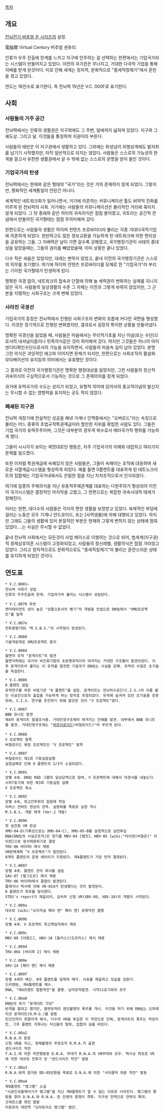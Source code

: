 [[목차]]

== 개요 ==
[[전뇌전기 버추얼 온 시리즈]]의 설정. 

電脳暦 Virtual Century 버추얼 센츄리.

인류가 우주 진출에 한계를 느끼고 지구에 안주하는 걸 선택하는 한편에서는 기업국가라는 시스템이 만들어지고 있었다. 이전의 국가관은 무너지고, 거대한 다국적 기업을 통해 지배를 받게 된것이다. 이로 인해 세계는 정치적, 문화적으로 "중세적정체기"에서 혼란을 겪고 있었다.

연도는 16진수로 표기한다. 즉 전뇌력 15년은 V.C. 000F로 표기한다.

== 사회 ==
=== 사람들의 거주 공간 ===
전뇌력에서는 인류의 생활권은 지구외에도 그 주변, 달에까지 넓혀져 있었다. 지구와 그 궤도상. 그리고 달. 이것들을 통칭하여 지권이라 부른다. 

사람들의 태반은 이 지구권에서 생활하고 있다. 그외에는 화성넘어 외행성계에도 발자취를 남기기 시작했지만, 아직 일반적으로 되지는 않았다. 사람들은 스스로의 가능성의 한계을 알고서 유한한 생활권에서 살 수 밖에 없는 스스로의 운명을 받아 들인 것이다.

=== 기업국가의 탄생 ===
전뇌력에서는 현재와 같은 형태의 "국가"라는 것은 거의 존재하지 않게 되었다. 그렇지만, 평화적인 세계통일이 안된건 아니다.

세계적인 네트워크화가 일어나면서, 거기에 의존하는 커뮤니케이션 툴도 비약적 진화를 이루게 된 전뇌력의 사회. 거기에는 사람들의 커뮤니케이션은 물리적인 거리에 묶이지 않게 되었다. 그 탓 종래와 같은 의미의 귀속의식은 점점 옅어졌고, 국토라는 공간적 관념에서 만들어진 국가형태는 점점 무의미해져 갔다.

한편으로는 사람들의 생활은 하이퍼 컨텐츠 프로바이더라 불리는 각종 거대다국적기업에 의존하게 되었다. 원만하고도 많은 정보교환을 가능하게 한 네트워크에 의한 편리성을 공유하는 그들. 그 지배력은 날이 가면 갈수록 강해졌고, 국가행정기관이 사태의 중대성을 알았을때는, 그들의 권리를 빼았았을때. 이미 상황은 끝나 있었다.

다수 작은 싸움은 있었지만, 대세는 변하지 않았고, 끝내 이전의 국가행정기관은 스스로의 의무를 포기했다. 여기에 하이퍼 컨텐츠 프로바이더를 모체로 한 "기업국가"라 부리는 기이한 국가형태가 탄생하게 된다.

명확한 국경 없이, 네트워크의 접속과 단절에 의해 늘 세력권이 변화하는 실체를 지니지 않은 국가. 사람들의 일상생활의 수준 그 자체는 이전과 그렇게 바뀌지 않았지만, 그 근본을 지탱하는 사회구조는 크게 변해 있었다.

=== 사라진 국경선 ===
기업국가의 등장은 전뇌력에서 진행된 사회구조의 변화의 흐름에 커다란 국면을 형성했다. 이것은 장기적으로 진행된 변화였지만, 결과로서 굉장히 특이한 상황을 만들어냈다.

명확한 국경선을 잃었을 때, 사람들은 마음에서는 무리적기초를 지닌 이념(또는 수단)으로서의 내셔널리즘이나 민족의식같은 것이 희미해져 갔다. 하지만 그것들은 하나의 아이덴디티확인수단으로서의 기능을 유지하면서, 사람들의 마음속 깊이 남아 있었다. 분명 그런 의식은 과잉적인 에고와 이어지면 문제가 되지만, 한편으로는 사회조직의 활설화. 모티베이션의 유지등의 의미에서는 유효했던 것이다.

그 결과로 이전의 국가행정기관은 명확한 행정대상을 잃었지만, 그런 사람들의 정신적 귀속의식의 구심적으로서 기능하는 것으로 그 존재의의를 찾게 되었다.

과거에 유력국가의 수도는 성지가 되었고, 유형적 의미에 있어서의 종교적이념의 발신지는 무시할 수 없는 영향력을 유지하는 곳도 적지 않았다.

=== 폐쇄된 지구권 ===
전뇌력 개창기에 전설적인 성공을 해낸 가계나 인맥중에서는 "오버로드"라는 속칭으로 불리는 어느 종류의 초법규적특권계급이라 할만한 지위를 확립한 사람도 있다. 그들은 기업 국가의 유력주주이며, 그것은 대부분의 경우게 복수로서 메타국가적 행위를 가능하게 했다.

그들이 시시각각 보이는 제멋대로인 행동은, 자주 기업국가의 이해와 대립하고 여러가지 문제를 일으켰다.

또한 이처럼 특권계급에 속해있지 않은 사람들은, 그들이 속해이는 조직에 대응하여 새로운 서열계급시스템을 형성하게 되었다. 예를 들면 0플랜트를 대표하게 된 테트노크라트의 집합체는 기업국가내에서도 은밀한 힘을 지닌 자치조직으로서 인식되었다.

여기에 일종의 주체의식을 지닌 유동적주체관계를 대표하는 다원주의가 형성되어 이전이 국가시스템은 결정적인 마지막을 고했고, 그 한편으로는 복잡한 귀속시대적 태세가 정해진다.

이러는 한편, 대다수의 사람들은 각자의 편한 생활을 보장받고 있었다. 육체적인 부담에 걸리는 노동은 모두 기계나 안드로이드, 또는 [사역생물]에 의해 대행되고 있었다. 하지만 그래도 그들의 생활에 있어 본질적인 부분은 현재와 그렇게 변하지 않는 상태에 멈춰 있었다.…는 사실은 무시할 수 없었다.

끝내 전뇌력 사회에서는 모든것이 사업 베이스로 이행하는 것으로 되어, 범세계(지구권)적 경제상호의존 시스템이 고정화되었고, 사람들의 정신레벨, 생활의식은 점점 가라앉고 있었다. 그리고 정치적으로도 문화적으로도 "중세적침체기"라 불리는 혼란스러운 상태를 유지하게 되었던 것이다.

== 연도표 ==
 * V.C.0001~
 전뇌력 사회가 성립
 인류의 우주진출에 한계. 기업국가라 불리는 시스템이 성립된다.

 * V.C.0070 후반
 엔터테이먼트 성이 높은 "상품으로서의 병기"의 개발을 컨셉으로 DN社에서 "XMU프로젝트"를 발족

 * V.C.007e
 전투용병기OS "M.S.B.S."의 시작형이 완성된다.

 * V.C.0080
 기술적문제로 XMU프로젝트 중지

 * V.C.0084
 월면의 유적 "문게이트"의 발견
 월면지하에는 과거의 비인류기원의 초문명유적이라 여겨지는 거대한 구조물이 발견되었다. 이후 문게이트라 불리는 이 유적을 발견한 기업국가 DN社는 사실을 은폐. 유적의 수많은 초기술을 독점한다.

 * V.C.0086
 0 플랜트 설립
 유적연구를 위한 비밀기관 "0 플랜트"를 설립. 문게이트는 전뇌허수공간(C.I.S.)라 이름 붙인 이공간으로의 출입을 가능하게 하는 장치로 추정되었다. 유적에 숨겨져 있던 초기술을 응용하여, C.I.S. 연구를 추진하기 위해 발안된 것이 "V 프로젝트"였다.

 * V.C.0087
 BBB 유니트 발견
 제4차 문게이트 발굴조사중. 거대인형구조체라 여겨지는 잔해를 발견. 내부에서 BBB 유니트를 발견. 거대인형구조체는 "[[버추어로이드]](버철로이드)"라 부르게 된다.

 * V.C.0088 　 
 V 프로젝트 발족
 버철로이드 복원 프로젝트인 "V 프로젝트" 발족

 * V.C.008f   
 버철로이드 제1회 기동실험실행
 실험실패로 인해 0 플랜트의 2/3가 소실되었다.

 * V.C.0091
 앙벨 4세. DN社 R6D 그룹의 일상담역으로 참여, V 프로젝트에 대해서 의견서를 내놓는다.
 시작7호기에 의한 제3회 기동실험 실패
 V 프로젝트 축소

 * V.C.0092
 앙벨 4세, 최고간부회의 일원에 착임
 리버스 컨버트 현상의 관측. 실용화를 목표로 실험 개시
 M.S.B.S. 개발 재개 (Ver.2 개발)

 * V.C.0096
 첫 실전용 VR 완성
 XMU-04-D(기록상으로는 XMU-04-C), XMU-05-B를 실험적으로 실전투입
 DNA(DN社의 사설군조직)은 양기를 MBV-04 [템진]、HBV-05 [wiki:"라이덴(버철온)" 라이덴]으로 정식채용하기로 결정
 TRV-06 바이퍼Ⅰ 제식 채용
 VR판매계획 "V 프로젝트"가 발안된다.
 9개의 플랜트의 운영 에어리가 지정된다. 제4플랜트가 가장 먼저 결정된다.

 * V.C.0097
 앙벨 4세. 플랜트 관리 회사를 설립
 SAV-07 [벨그도르] 제식 채용
 TRV-06 바이퍼Ⅰ에서 결점이 발견된다.
 플래지너 박사에 의해 VR-014가 탄생했다는 것이 발견된다.
 0 플랜트가 최후를 맞이한다.
 STDS's report가 제출되어, 급속히 신형 VR(XBV-09, XBV-10)의 개발이 시작된다.

 * V.C.009a   
 대규모 [wiki:"오리지널 페이 옌" 페이 옌] 포획작전 결행

 * V.C.009b
 앙벨 4세. V 프로젝트 최고책임자에서 제외 

 * V.C.009c   
 MBV-09 [아팜드], HBV-10 [돌카스](도르카스) 제식 채용

 * V.C.009d   
 TRV-06k [바이퍼 2] 제식 채용

 * V.C.009e   
 SRV-14 [페이 옌] 제식 채용 

 * V.C.009f   
 앙벨 4세의 배신. 9대 플랜트를 일제히 매각. 사표를 제출하고 모습을 감춘다.
 드라멘社, 제4플랜트를 매수.
 DNA, "제4프랜트 탈환작전"을 결행. 남미유적발견. 시작11호기와의 조우

 * V.C.00a0
 DN社의 위기 "문게이트 각성"
 반격을 할려고 했지만, 월면유적이 원인불명의 폭주를 개시. 이것을 막기 위해 DN社는 오퍼레이션 문게이트(O.M.G.)를 발동 
 민간인까지 휘말리게 해서, 다수의 VR을 투입한 이 작전으로 인해, 문게이트의 폭주는 막았지만, 그후 플랜트 각회사는 자신들의 탈퇴, 집합의 길을 버린다.

 * V.C.00a2   
 R.N.A.의 등장
 신형 VR을 지닌, 정체불명의 무장조직 R.M.A.가 출현
 샌드사이즈 작전
 T.A.I.에 의한 작전행동중 D.N.A. 부대가 R.N.A.의 VR부대와 조우. 역사상 최초로 VR에 의한 대규모 전투가 된 "샌드사이즈 작전" 발동

 * V.C.00a3
 R.N.A.에게 점거된 DD-05탄환을 목표로 D.N.A.에 의한 "사이클릭 하푼 작전" 발동

 * V.C.00a4
 제9플랜트 "탱그램" 소실
 "시공인과율제어기구 탱그램"을 지닌 제9플랜트가 알 수 없는 이유로 사라진다. 탱그램의 행방을 찾아 D.N.A.와 R.N.A. 양 진영의 항쟁이 격화. 지구권 전역으로 전락이 확대.
 크레프스큘 회전 발발
 미증유의 대전역 "오라토리오 탱그램" 발안.
